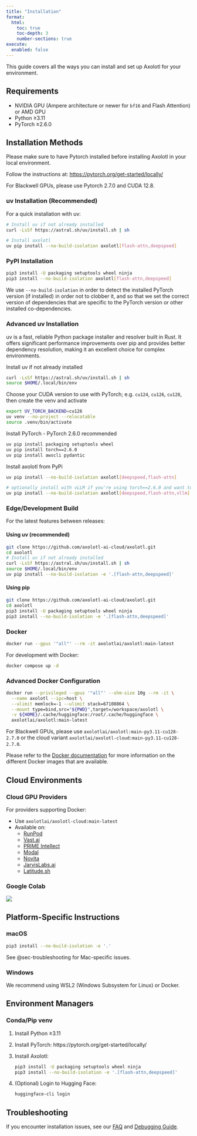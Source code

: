 ```yaml
---
title: "Installation"
format:
  html:
    toc: true
    toc-depth: 3
    number-sections: true
execute:
  enabled: false
---
```


This guide covers all the ways you can install and set up Axolotl for your environment.

## Requirements {#sec-requirements}

- NVIDIA GPU (Ampere architecture or newer for `bf16` and Flash Attention) or AMD GPU
- Python ≥3.11
- PyTorch ≥2.6.0

## Installation Methods {#sec-installation-methods}

::: {.callout-important}
Please make sure to have Pytorch installed before installing Axolotl in your local environment.

Follow the instructions at: [https://pytorch.org/get-started/locally/](https://pytorch.org/get-started/locally/)
:::

::: {.callout-important}
For Blackwell GPUs, please use Pytorch 2.7.0 and CUDA 12.8.
:::

### uv Installation (Recommended) {#sec-uv-quick}

For a quick installation with uv:

```.bash
# Install uv if not already installed
curl -LsSf https://astral.sh/uv/install.sh | sh

# Install axolotl
uv pip install --no-build-isolation axolotl[flash-attn,deepspeed]
```

### PyPI Installation {#sec-pypi}

```.bash
pip3 install -U packaging setuptools wheel ninja
pip3 install --no-build-isolation axolotl[flash-attn,deepspeed]
```

We use `--no-build-isolation` in order to detect the installed PyTorch version (if
installed) in order not to clobber it, and so that we set the correct version of
dependencies that are specific to the PyTorch version or other installed
co-dependencies.

### Advanced uv Installation {#sec-uv}

uv is a fast, reliable Python package installer and resolver built in Rust. It offers significant performance improvements over pip and provides better dependency resolution, making it an excellent choice for complex environments.

Install uv if not already installed
```.bash
curl -LsSf https://astral.sh/uv/install.sh | sh
source $HOME/.local/bin/env
```

Choose your CUDA version to use with PyTorch; e.g. `cu124`, `cu126`, `cu128`,
then create the venv and activate
```.bash
export UV_TORCH_BACKEND=cu126
uv venv --no-project --relocatable
source .venv/bin/activate
```

Install PyTorch
- PyTorch 2.6.0 recommended
```.bash
uv pip install packaging setuptools wheel
uv pip install torch==2.6.0
uv pip install awscli pydantic
```

Install axolotl from PyPi
```.bash
uv pip install --no-build-isolation axolotl[deepspeed,flash-attn]

# optionally install with vLLM if you're using torch==2.6.0 and want to train w/ GRPO
uv pip install --no-build-isolation axolotl[deepspeed,flash-attn,vllm]
```

### Edge/Development Build {#sec-edge-build}

For the latest features between releases:

#### Using uv (recommended)
```.bash
git clone https://github.com/axolotl-ai-cloud/axolotl.git
cd axolotl
# Install uv if not already installed
curl -LsSf https://astral.sh/uv/install.sh | sh
source $HOME/.local/bin/env
uv pip install --no-build-isolation -e '.[flash-attn,deepspeed]'
```

#### Using pip
```.bash
git clone https://github.com/axolotl-ai-cloud/axolotl.git
cd axolotl
pip3 install -U packaging setuptools wheel ninja
pip3 install --no-build-isolation -e '.[flash-attn,deepspeed]'
```

### Docker {#sec-docker}

```.bash
docker run --gpus '"all"' --rm -it axolotlai/axolotl:main-latest
```

For development with Docker:

```.bash
docker compose up -d
```

::: {.callout-tip}
### Advanced Docker Configuration
```.bash
docker run --privileged --gpus '"all"' --shm-size 10g --rm -it \
  --name axolotl --ipc=host \
  --ulimit memlock=-1 --ulimit stack=67108864 \
  --mount type=bind,src="${PWD}",target=/workspace/axolotl \
  -v ${HOME}/.cache/huggingface:/root/.cache/huggingface \
  axolotlai/axolotl:main-latest
```
:::

::: {.callout-important}
For Blackwell GPUs, please use `axolotlai/axolotl:main-py3.11-cu128-2.7.0` or the cloud variant `axolotlai/axolotl-cloud:main-py3.11-cu128-2.7.0`.
:::

Please refer to the [Docker documentation](docker.qmd) for more information on the different Docker images that are available.

## Cloud Environments {#sec-cloud}

### Cloud GPU Providers {#sec-cloud-gpu}

For providers supporting Docker:

- Use `axolotlai/axolotl-cloud:main-latest`
- Available on:
    - [RunPod](https://runpod.io/gsc?template=v2ickqhz9s&ref=6i7fkpdz)
    - [Vast.ai](https://cloud.vast.ai?ref_id=62897&template_id=bdd4a49fa8bce926defc99471864cace&utm_source=axolotl&utm_medium=partner&utm_campaign=template_launch_july2025&utm_content=docs_link)
    - [PRIME Intellect](https://app.primeintellect.ai/dashboard/create-cluster?image=axolotl&location=Cheapest&security=Cheapest&show_spot=true)
    - [Modal](https://www.modal.com?utm_source=github&utm_medium=github&utm_campaign=axolotl)
    - [Novita](https://novita.ai/gpus-console?templateId=311)
    - [JarvisLabs.ai](https://jarvislabs.ai/templates/axolotl)
    - [Latitude.sh](https://latitude.sh/blueprint/989e0e79-3bf6-41ea-a46b-1f246e309d5c)

### Google Colab {#sec-colab}

[![](https://colab.research.google.com/assets/colab-badge.svg)](https://colab.research.google.com/github/axolotl-ai-cloud/axolotl/blob/main/examples/colab-notebooks/colab-axolotl-example.ipynb#scrollTo=msOCO4NRmRLa)

## Platform-Specific Instructions {#sec-platform-specific}

### macOS {#sec-macos}

```.bash
pip3 install --no-build-isolation -e '.'
```

See @sec-troubleshooting for Mac-specific issues.

### Windows {#sec-windows}

::: {.callout-important}
We recommend using WSL2 (Windows Subsystem for Linux) or Docker.
:::

## Environment Managers {#sec-env-managers}

### Conda/Pip venv {#sec-conda}

1. Install Python ≥3.11
2. Install PyTorch: https://pytorch.org/get-started/locally/
3. Install Axolotl:
   ```.bash
   pip3 install -U packaging setuptools wheel ninja
   pip3 install --no-build-isolation -e '.[flash-attn,deepspeed]'
   ```
4. (Optional) Login to Hugging Face:
   ```.bash
   huggingface-cli login
   ```

## Troubleshooting {#sec-troubleshooting}

If you encounter installation issues, see our [FAQ](faq.qmd) and [Debugging Guide](debugging.qmd).
